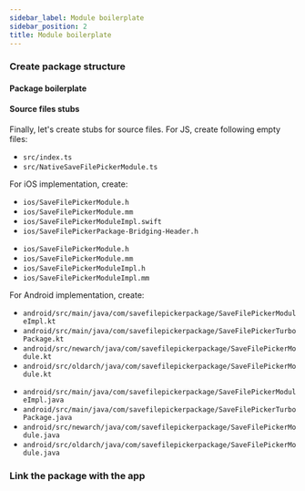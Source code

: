 ```yaml
---
sidebar_label: Module boilerplate
sidebar_position: 2
title: Module boilerplate
---
```




### Create package structure

#### Package boilerplate

<PackageStructureBoilerplate
  isFabricComponent={false}
  packageName="save-file-picker-package"
  packageNameUpperCamelCase="SaveFilePickerPackage"
  packageNameLowercase="savefilepickerpackage"
  packageNameUpperCase="SAVE_FILE_PICKER_PACKAGE"
/>

#### Source files stubs

Finally, let's create stubs for source files. For JS, create following empty files:

- `src/index.ts`
- `src/NativeSaveFilePickerModule.ts`

For iOS implementation, create:

<Tabs groupId="ios_lang">
<TabItem value="swift" label="ObjC++ & Swift">

- `ios/SaveFilePickerModule.h`
- `ios/SaveFilePickerModule.mm`
- `ios/SaveFilePickerModuleImpl.swift`
- `ios/SaveFilePickerPackage-Bridging-Header.h`

</TabItem>
<TabItem value="objc" label="ObjC++ only">

- `ios/SaveFilePickerModule.h`
- `ios/SaveFilePickerModule.mm`
- `ios/SaveFilePickerModuleImpl.h`
- `ios/SaveFilePickerModuleImpl.mm`

</TabItem>
</Tabs>

For Android implementation, create:

<Tabs groupId="android_lang">
<TabItem value="kotlin" label="Kotlin">

- `android/src/main/java/com/savefilepickerpackage/SaveFilePickerModuleImpl.kt`
- `android/src/main/java/com/savefilepickerpackage/SaveFilePickerTurboPackage.kt`
- `android/src/newarch/java/com/savefilepickerpackage/SaveFilePickerModule.kt`
- `android/src/oldarch/java/com/savefilepickerpackage/SaveFilePickerModule.kt`

</TabItem>
<TabItem value="java" label="Java">

- `android/src/main/java/com/savefilepickerpackage/SaveFilePickerModuleImpl.java`
- `android/src/main/java/com/savefilepickerpackage/SaveFilePickerTurboPackage.java`
- `android/src/newarch/java/com/savefilepickerpackage/SaveFilePickerModule.java`
- `android/src/oldarch/java/com/savefilepickerpackage/SaveFilePickerModule.java`

</TabItem>
</Tabs>

### Link the package with the app

<LinkPackage package="save-file-picker-package" />
